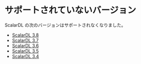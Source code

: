 ---
---

# サポートされていないバージョン


<TranslationBanner />

ScalarDL の次のバージョンはサポートされなくなりました。

- [ScalarDL 3.8](/docs/3.8/)
- [ScalarDL 3.7](/docs/3.7/)
- [ScalarDL 3.6](/docs/3.6/)
- [ScalarDL 3.5](/docs/3.5/)
- [ScalarDL 3.4](/docs/3.4/)

